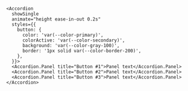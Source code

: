 ```tsx
<Accordion
  showSingle
  animate="height ease-in-out 0.2s"
  styles={{
    button: {
      color: 'var(--color-primary)',
      colorActive: 'var(--color-secondary)',
      background: 'var(--color-gray-100)',
      border: '1px solid var(--color-border-200)',
    },
  }}>
  <Accordion.Panel title="Button #1">Panel text</Accordion.Panel>
  <Accordion.Panel title="Button #2">Panel text</Accordion.Panel>
  <Accordion.Panel title="Button #3">Panel text</Accordion.Panel>
</Accordion>
```
